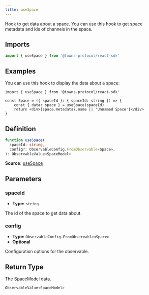 ```yaml
---
title: useSpace
---
```

Hook to get data about a space. You can use this hook to get space metadata and ids of channels in the space.

## Imports

```ts
import { useSpace } from '@towns-protocol/react-sdk'
```

## Examples

You can use this hook to display the data about a space:
```tsx
import { useSpace } from '@towns-protocol/react-sdk'

const Space = ({ spaceId }: { spaceId: string }) => {
    const { data: space } = useSpace(spaceId)
    return <div>{space.metadata?.name || 'Unnamed Space'}</div>
}
```

## Definition

```ts
function useSpace(
  spaceId: string,
  config?: ObservableConfig.FromObservable<Space>,
): ObservableValue<SpaceModel>
```

**Source:** [useSpace](https://github.com/towns-protocol/towns/blob/main/packages/react-sdk/src/useSpace.ts)

## Parameters

### spaceId

- **Type:** `string`

The id of the space to get data about.

### config

- **Type:** `ObservableConfig.FromObservable<Space>`
- **Optional**

Configuration options for the observable.

## Return Type

The SpaceModel data.

```ts
ObservableValue<SpaceModel>
```
